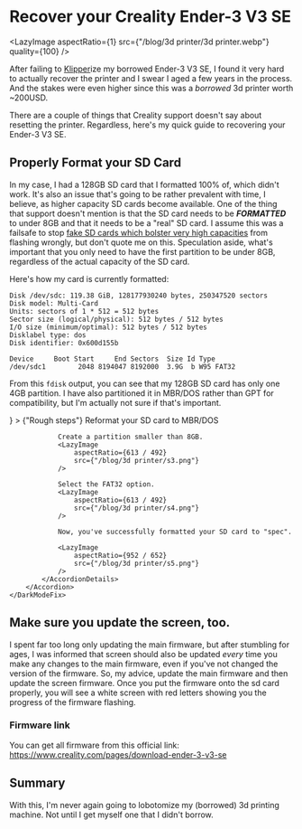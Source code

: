 
<Lazy>

# Recover your Creality Ender-3 V3 SE

<LazyImage 
    aspectRatio={1}
    src={"/blog/3d printer/3d printer.webp"}
    quality={100} 
/>

After failing to [Klipper](https://artamis.me/projects/klipper_guide/)ize my borrowed Ender-3 V3 SE, I found it very hard to actually recover the printer and I swear I aged a few years in the process. And the stakes were even higher since this was a *borrowed* 3d printer worth ~200USD. 

There are a couple of things that Creality support doesn't say about resetting the printer. Regardless, here's my quick guide to recovering your Ender-3 V3 SE.

## Properly Format your SD Card
In my case, I had a 128GB SD card that I formatted 100% of, which didn't work. It's also an issue that's going to be rather prevalent with time, I believe, as higher capacity SD cards become available. One of the thing that support doesn't mention is that the SD card needs to be ***FORMATTED*** to under 8GB and that it needs to be a "real" SD card. I assume this was a failsafe to stop [fake SD cards which bolster very high capacities](https://www.makeuseof.com/tag/how-to-spot-fake-microsd-card/) from flashing wrongly, but don't quote me on this. Speculation aside, what's important that you only need to have the first partition to be under 8GB, regardless of the actual capacity of the SD card.

Here's how my card is currently formatted:
```
Disk /dev/sdc: 119.38 GiB, 128177930240 bytes, 250347520 sectors
Disk model: Multi-Card      
Units: sectors of 1 * 512 = 512 bytes
Sector size (logical/physical): 512 bytes / 512 bytes
I/O size (minimum/optimal): 512 bytes / 512 bytes
Disklabel type: dos
Disk identifier: 0x600d155b

Device     Boot Start     End Sectors  Size Id Type
/dev/sdc1        2048 8194047 8192000  3.9G  b W95 FAT32
```

From this `fdisk` output, you can see that my 128GB SD card has only one 4GB partition. I have also partitioned it in MBR/DOS rather than GPT for compatibility, but I'm actually not sure if that's important.

<div>
    <DarkModeFix>
        <Accordion>
            <AccordionSummary
                expandIcon={<ExpandMoreIcon />}
            >
                {"Rough steps"}
            </AccordionSummary>
            <AccordionDetails>
                Reformat your SD card to MBR/DOS
                <LazyImage
                    aspectRatio={646 / 312}
                    src={"/blog/3d printer/s1.png"}
                />

                Create a partition smaller than 8GB.
                <LazyImage
                    aspectRatio={613 / 492}
                    src={"/blog/3d printer/s3.png"}
                />

                Select the FAT32 option.
                <LazyImage
                    aspectRatio={613 / 492}
                    src={"/blog/3d printer/s4.png"}
                />

                Now, you've successfully formatted your SD card to "spec".

                <LazyImage
                    aspectRatio={952 / 652}
                    src={"/blog/3d printer/s5.png"}
                />
            </AccordionDetails>
        </Accordion>
    </DarkModeFix>
</div>

## Make sure you update the screen, too.
I spent far too long only updating the main firmware, but after stumbling for ages, I was informed that screen should also be updated *every* time you make any changes to the main firmware, even if you've not changed the version of the firmware. So, my advice, update the main firmware and then update the screen firmware. Once you put the firmware onto the sd card properly, you will see a white screen with red letters showing you the progress of the firmware flashing.

### Firmware link

You can get all firmware from this official link: https://www.creality.com/pages/download-ender-3-v3-se

## Summary

With this, I'm never again going to lobotomize my (borrowed) 3d printing machine. Not until I get myself one that I didn't borrow.


</Lazy>